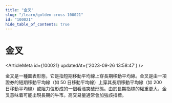 ```yaml
---
title: "金叉"
slug: "/learn/golden-cross-100021"
id: "100021"
hide_table_of_contents: true
---
```



# 金叉

<ArticleMeta id={100021} updatedAt={'2023-09-26 13:58:47'} />
<div className='border-solid border-b border-t-0 my-4 border-[var(--ifm-color-gray-300)]' />

金叉是一種圖表形態，它是指短期移動平均線上穿長期移動平均線。金叉是由一項證券的短期移動平均線（如 50 日移動平均線）上穿其長期移動平均線（如 200 日移動平均線）或阻力位形成的一個看漲突破形態。由於長期指標的權重更大，金叉意味着可能出現長期的牛市。高交易量通常會加強該指標。
